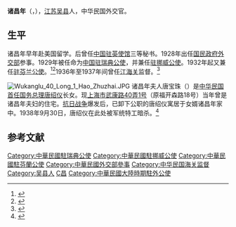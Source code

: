 '''诸昌年'''（{{lang-en|Chu Chang-nien}}，{{bd|1892年||1982年}}），[[江苏|江苏]][[吴县|吴县]]人，中华民国外交官。

== 生平 ==
诸昌年早年赴美国留学。后曾任[[中国驻英国大使馆|中国驻英使馆]]三等秘书。1928年出任[[国民政府外交部|国民政府外交部]]参事。1929年被任命为[[中国驻瑞典大使列表|中国驻瑞典公使]]，并兼任[[中国驻挪威大使列表|驻挪威公使]]。1932年起又兼任[[中国驻芬兰大使列表|驻芬兰公使]]。<ref>{{cite book|title=《当代中国名人录》|editor=樊荫南|pages=419|publisher=上海良友图书印刷公司|year=1931}}</ref><ref>{{cite book|title=《中国国民党百年人物全书 下》|editor=刘国铭|publisher=团结出版社|year=2005|pages=1880}}</ref>1936年至1937年间曾任[[江海关|江海关]]监督。<ref>{{cite book|title=《上海海关志》|editor=陈正恭|publisher=上海社会科学院出版社|year=1997|pages=134}}</ref>

[[File:Wukanglu_40_Long_1_Hao_Zhuzhai.JPG|thumb]]
诸昌年夫人唐宝珠（{{lang|en|Elsie Tong}}）是[[中华民国国务总理|中华民国首任国务总理]][[唐绍仪|唐绍仪]]长女。现[[武康路40弄1号住宅|上海市武康路40弄1号]]（原福开森路18号）当年曾是诸昌年夫妇的住宅。[[抗日战争|抗日战争]]爆发后，已卸下公职的唐绍仪寓居于女婿诸昌年家中。1938年9月30日，唐绍仪在此处被军统特工暗杀。<ref>{{cite web|url=http://project.lyqiao.cn/xhwh/wap/news.php?id=332#|title=武康路40弄1号唐绍仪旧居|date=2018-10-12|website=徐汇文化遗存}}</ref>

== 参考文献 ==
{{reflist}}

{{DEFAULTSORT:诸Zhu}}

[[Category:中華民國駐瑞典公使|Category:中華民國駐瑞典公使]]
[[Category:中華民國駐挪威公使|Category:中華民國駐挪威公使]]
[[Category:中華民國駐芬蘭公使|Category:中華民國駐芬蘭公使]]
[[Category:中華民國外交部參事|Category:中華民國外交部參事]]
[[Category:中华民国海关监督|Category:中华民国海关监督]]
[[Category:吴县人|Category:吴县人]]
[[Category:诸姓|C昌]]
[[Category:中華民國大陸時期駐外公使|Category:中華民國大陸時期駐外公使]]